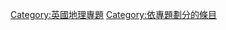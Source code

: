 {{Cat more|Wikipedia:英國地理專題}}
[[Category:英國地理專題|Category:英國地理專題]]
[[Category:依專題劃分的條目|Category:依專題劃分的條目]]